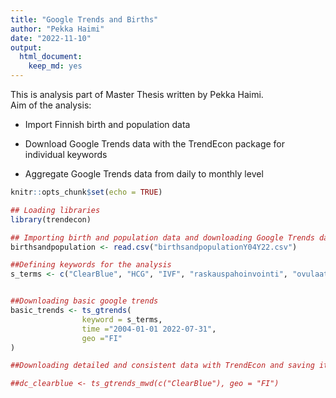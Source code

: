 ```yaml
---
title: "Google Trends and Births"
author: "Pekka Haimi"
date: "2022-11-10"
output: 
  html_document: 
    keep_md: yes
---
```

This is analysis part of Master Thesis written by Pekka Haimi.  
Aim of the analysis:

* Import Finnish birth and population data

+ Download Google Trends data with the TrendEcon package for individual keywords

+ Aggregate Google Trends data from daily to monthly level
 

```r
knitr::opts_chunk$set(echo = TRUE)
```
```r
## Loading libraries
library(trendecon)

## Importing birth and population data and downloading Google Trends data 
birthsandpopulation <- read.csv("birthsandpopulationY04Y22.csv")

##Defining keywords for the analysis
s_terms <- c("ClearBlue", "HCG", "IVF", "raskauspahoinvointi", "ovulaatio", "ovulaatiotesti", "raskaus", "raskaana", "raskaustesti", "synnytys", "ultraääni")


##Downloading basic google trends
basic_trends <- ts_gtrends(
                keyword = s_terms,
                time ="2004-01-01 2022-07-31",
                geo ="FI"
)

##Downloading detailed and consistent data with TrendEcon and saving it as CSV

##dc_clearblue <- ts_gtrends_mwd(c("ClearBlue"), geo = "FI")


```

